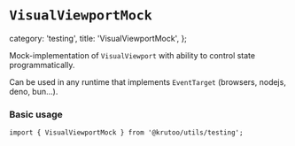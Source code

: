 # `VisualViewportMock`

  category: 'testing',
  title: 'VisualViewportMock',
};

Mock-implementation of `VisualViewport` with ability to control state programmatically.

Can be used in any runtime that implements `EventTarget` (browsers, nodejs, deno, bun...).

### Basic usage

```tsx
import { VisualViewportMock } from '@krutoo/utils/testing';
```
